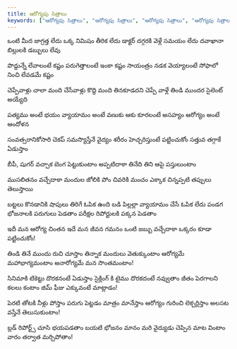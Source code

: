 ```yaml
---
title: ఆరోగ్యపు సిత్రాలు
keywords: ["ఆరోగ్యపు సిత్రాలు", "ఆరోగ్యపు సిత్రాలు", "ఆరోగ్యపు సిత్రాలు", "ఆరోగ్యపు సిత్రాలు", "ఆరోగ్యపు సిత్రాలు", "ఆరోగ్యపు సిత్రాలు", "ఆరోగ్యపు సిత్రాలు", "ఆరోగ్యపు సిత్రాలు", "ఆరోగ్యపు సిత్రాలు", "ఆరోగ్యపు సిత్రాలు"]
---
```


ఒంటి మీద జాగ్రత్త లేదు
ఒక్క నిమిషం తీరిక లేదు
డాక్టర్ దగ్గరకి వెళ్లే సమయం లేదు
దవాఖానా బిల్లులకి డబ్బులు లేవు

పొద్దున్నే లేవాలంటే కష్టం
పరుగెత్తాలంటే ఇంకా కష్టం
సాయంత్రం నడక వెయ్యాలంటే
సోఫాలో నించి లేవడమే కష్టం

చెప్పేవాళ్లు చాలా మంది
చేసేవాళ్లు కొద్ది మంది
తినకూడదని చెప్పే వాళ్లే 
తిండి ముందర సైలెంట్ అయ్యేది

పత్యము అంటే భయం
వ్యాయామం అంటే వణుకు
ఆకు కూరలంటే అసహ్యం
ఆరోగ్యం అంటే ఆందోళన

సంవత్సరానికోసారి చెకప్
సమస్యొస్తేనే వైద్యం
శరీరం హెచ్చరిస్తుంటే పట్టించుకోం
సత్తువ తగ్గాకే ఏడుస్తాం

బీపీ, షుగర్ వచ్చాక 
బెంగ పెట్టుకుంటాం
అప్పటిదాకా తినేది తిని
ఆపై పస్తులుంటాం

ముసలితనం వచ్చేదాకా
మందుల జోలికి పోం
చివరికి మంచం ఎక్కాక
చిన్నప్పటి తప్పులు తెలుస్తాయి

బట్టలు కొనడానికి షాపులు తిరిగే ఓపిక ఉంది
బడి పిల్లల్లా వ్యాయామం చేసే ఓపిక లేదు
పండగ భోజనాలకి పరుగులు పెడతాం
పరీక్షల రిపోర్టులకి పక్కన పెడతాం

ఇదీ మన ఆరోగ్య చింతన
ఇదే మన జీవన గమనం
ఒంటి జబ్బు వచ్చేదాకా
ఒక్కరం కూడా పట్టించుకోం!

తిండి తినే ముందు రుచి చూస్తాం
తిన్నాక మందులు వెతుక్కుంటాం
ఆరోగ్యమే మహాభాగ్యమంటాం
అనారోగ్యమే మన సొంతమంటాం!

సినిమాకి టికెట్టు దొరకనంటే ఏడుస్తాం
సైక్లింగ్ కి టైము దొరకదంటే నవ్వుతాం
జీతం పెరగాలని కలలు కంటాం
జిమ్ ఫీజు ఎక్కువంటే మాట్లాడం!

పెరటి తోటకి నీళ్లు పోస్తాం
పరుగు పెట్టడం మాత్రం మానేస్తాం
ఆరోగ్యం గురించి లెక్చర్లిస్తాం
అలసట వస్తేనే తెలుసుకుంటాం!

బ్లడ్ రిపోర్ట్స్ చూసి భయపడతాం
బయటి భోజనం మానం మరి
వైద్యుడు చెప్పిన మాట వింటాం
వారం తర్వాత మర్చిపోతాం!